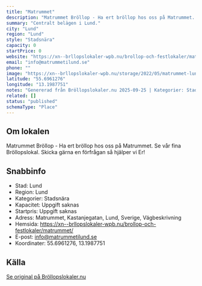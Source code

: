 ```yaml
---
title: "Matrummet"
description: "Matrummet Bröllop - Ha ert bröllop hos oss på Matrummet. Se vår fina Bröllopslokal. Skicka gärna en förfrågan så hjälper vi Er!"
summary: "Centralt belägen i Lund."
city: "Lund"
region: "Lund"
style: "Stadsnära"
capacity: 0
startPrice: 0
website: "https://xn--brllopslokaler-wpb.nu/brollop-och-festlokaler/matrummet/"
email: "info@matrummetilund.se"
phone: ""
image: "https://xn--brllopslokaler-wpb.nu/storage/2022/05/matrummet-lund-festlokal-fest.webp"
latitude: "55.6961276"
longitude: "13.1987751"
notes: "Genererad från Bröllopslokaler.nu 2025-09-25 | Kategorier: Stadsnära"
related: []
status: "published"
schemaType: "Place"
---
```


## Om lokalen

Matrummet Bröllop - Ha ert bröllop hos oss på Matrummet. Se vår fina Bröllopslokal. Skicka gärna en förfrågan så hjälper vi Er!

## Snabbinfo

- Stad: Lund
- Region: Lund
- Kategorier: Stadsnära
- Kapacitet: Uppgift saknas
- Startpris: Uppgift saknas
- Adress: Matrummet, Kastanjegatan, Lund, Sverige, Vägbeskrivning
- Hemsida: https://xn--brllopslokaler-wpb.nu/brollop-och-festlokaler/matrummet/
- E-post: info@matrummetilund.se
- Koordinater: 55.6961276, 13.1987751

## Källa

[Se original på Bröllopslokaler.nu](https://xn--brllopslokaler-wpb.nu/brollop-och-festlokaler/matrummet/)
